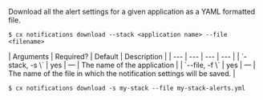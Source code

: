 Download all the alert settings for a given application as a YAML formatted file.

<Tabs >
<Tab label="Usage">

```shell
$ cx notifications download --stack <application name> --file <filename>
```
</Tab>
    
<Tab label="arguments">
| Arguments | Required? | Default | Description |
| --- | --- | --- | --- |
| `-stack, -s \<application name\>` | yes | — | The name of the application |
| `--file, -f \<filename\>` | yes | — | The name of the file in which the notification settings will be saved. |
</Tab>
<Tab label="examples">

```shell
$ cx notifications download -s my-stack --file my-stack-alerts.yml
```

</Tab>
</Tabs>